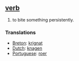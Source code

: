 == [[verb]] ==
#to bite something persistently.
===Translations===
*[[Breton]]: [[krignat]]
*[[Dutch]]: [[knagen]]
*[[Portuguese]]: [[roer]]